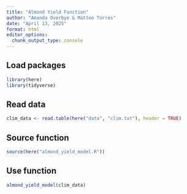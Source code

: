 ```yaml
---
title: "Almond Yield Function"
author: "Amanda Overbye & Matteo Torres"
date: "April 13, 2025"
format: html
editor_options: 
  chunk_output_type: console
---
```


## Load packages
```r
library(here)
library(tidyverse)
```

## Read data
```r
clim_data <- read.table(here("data", "clim.txt"), header = TRUE)
```

## Source function
```r
source(here("almond_yield_model.R"))
```

## Use function
```r
almond_yield_model(clim_data)
```


